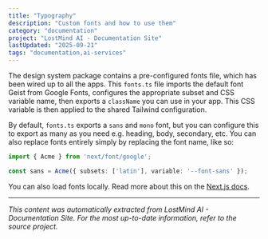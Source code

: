 ```yaml
---
title: "Typography"
description: "Custom fonts and how to use them"
category: "documentation"
project: "LostMind AI - Documentation Site"
lastUpdated: "2025-09-21"
tags: "documentation,ai-services"
---
```


The design system package contains a pre-configured fonts file, which has been wired up to all the apps. This `fonts.ts` file imports the default font Geist from Google Fonts, configures the appropriate subset and CSS variable name, then exports a `className` you can use in your app. This CSS variable is then applied to the shared Tailwind configuration.

By default, `fonts.ts` exports a `sans` and `mono` font, but you can configure this to export as many as you need e.g. heading, body, secondary, etc. You can also replace fonts entirely simply by replacing the font name, like so:

```ts title="packages/design-system/lib/fonts.ts"
import { Acme } from 'next/font/google';

const sans = Acme({ subsets: ['latin'], variable: '--font-sans' });
```

You can also load fonts locally. Read more about this on the [Next.js docs](https://nextjs.org/docs/app/building-your-application/optimizing/fonts).

---
*This content was automatically extracted from LostMind AI - Documentation Site. For the most up-to-date information, refer to the source project.*

